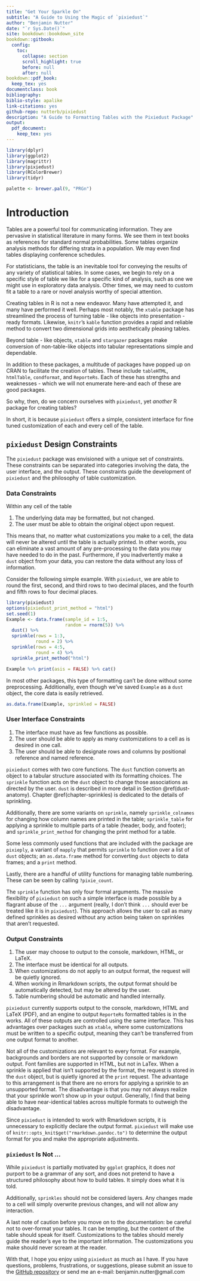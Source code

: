 ```yaml
--- 
title: "Get Your Sparkle On"
subtitle: "A Guide to Using the Magic of `pixiedust`"
author: "Benjamin Nutter"
date: "`r Sys.Date()`"
site: bookdown::bookdown_site
bookdown::gitbook:
  config:
    toc:
      collapse: section
      scroll_highlight: true
      before: null
      after: null
bookdown::pdf_book:
  keep_tex: yes
documentclass: book
bibliography: 
biblio-style: apalike
link-citations: yes
github-repo: nutterb/pixiedust
description: "A Guide to Formatting Tables with the Pixiedust Package"
output: 
  pdf_document: 
    keep_tex: yes
---
```


```r
library(dplyr)
library(ggplot2)
library(magrittr)
library(pixiedust)
library(RColorBrewer)
library(tidyr)

palette <- brewer.pal(9, "PRGn")
```

# Introduction

Tables are a powerful tool for communicating information. They are pervasive in statistical literature in many forms. We see them in text books as references for standard normal probabilities. Some tables organize analysis methods for differing strata in a population. We may even find tables displaying conference schedules.

For statisticians, the table is an inevitable tool for conveying the results of any variety of statistical tables. In some cases, we begin to rely on a specific style of table we like for a specific kind of analysis, such as one we might use in exploratory data analysis. Other times, we may need to custom fit a table to a rare or novel analysis worthy of special attention.

Creating tables in R is not a new endeavor. Many have attempted it, and many have performed it well. Perhaps most notably, the `xtable` package has streamlined the process of turning table - like objects into presentation - ready formats. Likewise, `knitr`'s `kable` function provides a rapid and reliable method to convert two dimensional grids into aesthetically pleasing tables.

Beyond table - like objects, `xtable` and `stargazer` packages make conversion of non-table-like objects into tabular representations simple and dependable.

In addition to these packages, a multitude of packages have popped up on CRAN to facilitate the creation of tables. These include `tableHTML`, `htmlTable`, `condformat`, and `ReporteRs`. Each of these has strengths and weaknesses - which we will not enumerate here-and each of these are good packages.

So why, then, do we concern ourselves with `pixiedust`, yet _another_ R package for creating tables?

In short, it is because `pixiedust` offers a simple, consistent interface for fine tuned customization of each and every cell of the table.

## `pixiedust` Design Constraints

The `pixiedust` package was envisioned with a unique set of constraints. These constraints can be separated into categories involving the data, the user interface, and the output.  These constraints guide the development of `pixiedust` and the philosophy of table customization.

### Data Constraints

Within any cell of the table

1. The underlying data may be formatted, but not changed.
2. The user must be able to obtain the original object upon request.

This means that, no matter what customizations you make to a cell, the data will never be altered until the table is actually printed. In other words, you can eliminate a vast amount of any pre-processing to the data you may have needed to do in the past. Furthermore, if you inadvertently make a `dust` object from your data, you can restore the data without any loss of information.

Consider the following simple example.  With `pixiedust`, we are able to round the first, second, and third rows to two decimal places, and the fourth and fifth rows to four decimal places.

```r
library(pixiedust)
options(pixiedust_print_method = "html")
set.seed(1)
Example <- data.frame(sample_id = 1:5,
                      random = rnorm(5)) %>%
  dust() %>%
  sprinkle(rows = 1:3, 
           round = 2) %>%
  sprinkle(rows = 4:5,
           round = 4) %>%
  sprinkle_print_method("html") 

Example %>% print(asis = FALSE) %>% cat()
```

In most other packages, this type of formatting can't be done without some preprocessing.  Additionally, even though we've saved `Example` as a `dust` object, the core data is easily retrieved.

```r
as.data.frame(Example, sprinkled = FALSE)
```


### User Interface Constraints

1. The interface must have as few functions as possible.
2. The user should be able to apply as many customizations to a cell as is desired in one call.
3. The user should be able to designate rows and columns by positional reference and named reference.

`pixiedust` comes with two core functions. The `dust` function converts an object to a tabular structure associated with its formatting choices.  The `sprinkle` function acts on the `dust` object to change those associations as directed by the user.  `dust` is described in more detail in Section \@ref(dust-anatomy). Chapter \@ref(chapter-sprinkles) is dedicated to the details of sprinkling.

Additionally, there are some variants on `sprinkle`, namely `sprinkle_colnames` for changing how column names are printed in the table; `sprinkle_table` for applying a sprinkle to multiple parts of a table (header, body, and footer); and `sprinkle_print_method` for changing the print method for a table.  

Some less commonly used functions that are included with the package are `pixieply`, a variant of `mapply` that permits `sprinkle` to function over a list of `dust` objects; an `as.data.frame` method for converting `dust` objects to data frames; and a `print` method.

Lastly, there are a handful of utility functions for managing table numbering.  These can be seen by calling `?pixie_count`.

The `sprinkle` function has only four formal arguments.  The massive flexibility of `pixiedust` on such a simple interface is made possible by a flagrant abuse of the `...` argument (really, I don't think `...` should ever be treated like it is in `pixiedust`).  This approach allows the user to call as many defined sprinkles as desired without any action being taken on sprinkles that aren't requested.

### Output Constraints

1. The user may choose to output to the console, markdown, HTML, or LaTeX.
2. The interface must be identical for all outputs.
3. When customizations do not apply to an output format, the request will be quietly ignored.
4. When working in Rmarkdown scripts, the output format should be automatically detected, but may be altered by the user.
5. Table numbering should be automatic and handled internally.

`pixiedust` currently supports output to the console, markdown, HTML and LaTeX (PDF), and an engine to output `ReporteRs` formatted tables is in the works.  All of these outputs are controlled using the same interface.  This has advantages over packages such as `xtable`, where some customizations must be written to a specific output, meaning they can't be transferred from one output format to another.

Not all of the customizations are relevant to every format.  For example, backgrounds and borders are not supported by console or markdown output.  Font families are supported in HTML, but not in LaTex.  When a sprinkle is applied that isn't supported by the format, the request is stored in the `dust` object, but is quietly ignored at the `print` request.  The advantage to this arrangement is that there are no errors for applying a sprinkle to an unsupported format.  The disadvantage is that you may not always realize that your sprinkle won't show up in your output.  Generally, I find that being able to have near-identical tables across multiple formats to outweigh the disadvantage.

Since `pixiedust` is intended to work with Rmarkdown scripts, it is unnecessary to explicitly declare the output format. `pixiedust` will make use of `knitr::opts_knit$get("rmarkdown.pandoc.to")` to determine the output format for you and make the appropriate adjustments.

### `pixiedust` Is Not ...

While `pixiedust` is partially motivated by `ggplot` graphics, it does _not_ purport to be a grammar of any sort, and does not pretend to have a structured philosophy about how to build tables. It simply does what it is told.

Additionally, `sprinkles` should not be considered layers.  Any changes made to a cell will simply overwrite previous changes, and will not allow any interaction.

A last note of caution before you move on to the documentation: be careful not to over-format your tables.  It can be tempting, but the content of the table should speak for itself.  Customizations to the tables should merely guide the reader's eye to the important information. The customizations you make should never scream at the reader.

With that, I hope you enjoy using `pixiedust` as much as I have. If you have questions, problems, frustrations, or suggestions, please submit an issue to the [GitHub repository](https://github.com/nutterb/pixiedust/issues) or send me an e-mail: benjamin.nutter@gmail.com